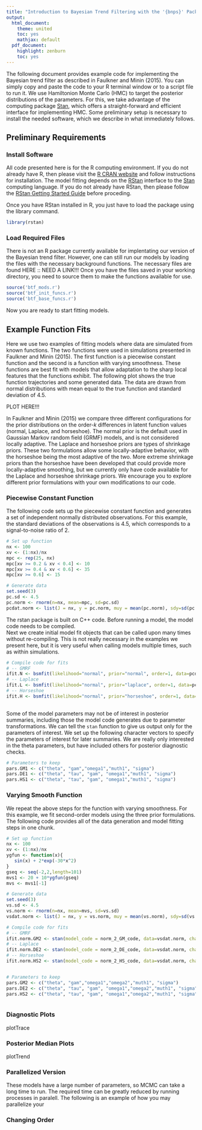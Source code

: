 ```yaml
---
title: "Introduction to Bayesian Trend Filtering with the '{bnps}' Package"
output:
  html_document:
    theme: united
    toc: yes
    mathjax: default
  pdf_document:
    highlight: zenburn
    toc: yes
---
```


The following document provides example code for implementing the Bayesian trend filter as described in Faulkner and Minin (2015).  You can simply copy and paste the code to your R terminal window or to a script file to run it.  We use Hamiltonion Monte Carlo (HMC) to target the posterior distributions of the parameters.  For this, we take advantage of the computing package [Stan](http://mc-stan.org/), which offers a straight-forward and efficient interface for implementing HMC.  Some preliminary setup is necessary to install the needed software, which we describe in what immediately follows. 


## Preliminary Requirements
### Install Software
All code presented here is for the R computing environment.  If you do not already have R, then please visit the [R CRAN website](http://cran.us.r-project.org/) and follow instructions for installation.  The model fitting depends on the [RStan](http://mc-stan.org/interfaces/rstan.html) interface to the [Stan](http://mc-stan.org/) computing language.  If you do not already have RStan, then please follow the [RStan Getting Started Guide](https://github.com/stan-dev/rstan/wiki/RStan-Getting-Started#prerequisites) before proceding. 

Once you have RStan installed in R, you just have to load the package using the library command.
```r
library(rstan)
```

### Load Required Files
There is not an R package currently available for implentating our version of the Bayesian trend filter.  However, one can still run our models by loading the files with the necessary background functions.  The necessary files are found HERE :: NEED A LINK!!!  Once you have the files saved in your working directory, you need to source them to make the functions available for use.

```r
source('btf_mods.r')
source('btf_init_funcs.r')
source('btf_base_funcs.r')
```

[//]:(Need to set up links to the files)

Now you are ready to start fitting models.

## Example Function Fits
Here we use two examples of fitting models where data are simulated from known functions.  The two functions were used in simulations presented in Faulkner and Minin (2015).  The first function is a piecewise constant function and the second is a function with varying smoothness.  These functions are best fit with models that allow adaptation to the sharp local features that the functions exhibit.  The following plot shows the true function trajectories and some generated data.  The data are drawn from normal distributions with mean equal to the true function and standard deviation of 4.5.   

PLOT HERE!!!

In Faulkner and Minin (2015) we compare three different configurations for the prior distributions on the order-*k* differences in latent function values (normal, Laplace, and horseshoe).  The normal prior is the default used in Gaussian Markov random field (GRMF) models, and is not considered locally adaptive.  The Laplace and horseshoe priors are types of shrinkage priors.  These two formulations allow some locally-adaptive behavior, with the horseshoe being the most adaptive of the two.  More extreme shrinkage priors than the horseshoe have been developed that could provide more locally-adaptive smoothing, but we currently only have code available for the Laplace and horseshoe shrinkage priors.  We encourage you to explore different prior formulations with your own modifications to our code. 


### Piecewise Constant Function
The following code sets up the piecewise constant function and generates a set of independent normally distributed observations.  For this example, the standard deviations of the observations is 4.5, which corresponds to a signal-to-noise ratio of 2.
```r
# Set up function
nx <- 100
xv <- (1:nx)/nx
mpc <- rep(25, nx) 
mpc[xv >= 0.2 & xv < 0.4] <- 10 
mpc[xv >= 0.4 & xv < 0.6] <- 35 
mpc[xv >= 0.6] <- 15

# Generate data
set.seed(3)
pc.sd <- 4.5
pc.norm <- rnorm(n=nx, mean=mpc, sd=pc.sd)
pcdat.norm <- list(J = nx, y = pc.norm, muy = mean(pc.norm), sdy=sd(pc.norm))
```
The rstan package is built on C++ code.  Before running a model, the model code needs to be compiled.  
Next we create initial model fit objects that can be called upon many times without re-compiling.  This is not really necessary in the examples we present here, but it is very useful when calling models multiple times, such as within simulations.

```r
# Compile code for fits
# -- GMRF
ifit.N <- bsmfit(likelihood="normal", prior="normal", order=1, data=pcdat.norm, chains=0)
# -- Laplace
ifit.L <- bsmfit(likelihood="normal", prior="laplace", order=1, data=pcdat.norm, chains=0)
# -- Horseshoe
ifit.H <- bsmfit(likelihood="normal", prior="horseshoe", order=1, data=pcdat.norm, chains=0)
		
```

Some of the model parameters may not be of interest in posterior summaries, including those the model code generates due to parameter transformations.  We can tell the `stan` function to give us output only for the parameters of interest.  We set up the following character vectors to specify the parameters of interest for later summaries.  We are really only interested in the theta parameters, but have included others for posterior diagnostic checks.


```r
# Parameters to keep 
pars.GM1 <- c("theta", "gam","omega1","muth1", "sigma") 
pars.DE1 <- c("theta", "tau", "gam", "omega1","muth1", "sigma") 
pars.HS1 <- c("theta", "tau", "gam", "omega1","muth1", "sigma") 


```



### Varying Smooth Function
We repeat the above steps for the function with varying smoothness.  For this example, we fit second-order models using the three prior formulations.  The following code provides all of the data generation and model fitting steps in one chunk.

```r
# Set up function
nx <- 100
xv <- (1:nx)/nx
ygfun <- function(x){
   sin(x) + 2*exp(-30*x^2)
}
gseq <- seq(-2,2,length=101)
mvs1 <- 20 + 10*ygfun(gseq)
mvs <- mvs1[-1]

# Generate data
set.seed(3)
vs.sd <- 4.5
vs.norm <- rnorm(n=nx, mean=mvs, sd=vs.sd)
vsdat.norm <- list(J = nx, y = vs.norm, muy = mean(vs.norm), sdy=sd(vs.norm))

# Compile code for fits
# -- GMRF 
ifit.norm.GM2 <- stan(model_code = norm_2_GM_code, data=vsdat.norm, chains=0)
# -- Laplace 
ifit.norm.DE2 <- stan(model_code = norm_2_DE_code, data=vsdat.norm, chains=0)
# -- Horseshoe
ifit.norm.HS2 <- stan(model_code = norm_2_HS_code, data=vsdat.norm, chains=0)


# Parameters to keep 
pars.GM2 <- c("theta", "gam","omega1","omega2","muth1", "sigma") 
pars.DE2 <- c("theta", "tau", "gam", "omega1","omega2","muth1", "sigma") 
pars.HS2 <- c("theta", "tau", "gam", "omega1","omega2","muth1", "sigma") 



```



### Diagnostic Plots

plotTrace


### Posterior Median Plots

plotTrend

### Parallelized Version
These models have a large number of parameters, so MCMC can take a long time to run. The required time can be greatly reduced by running processes in paralell.  The following is an example of how you may parallelize your 

### Changing Order
